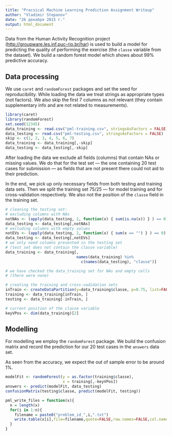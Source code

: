 ```yaml
---
title: "Pracsical Machine Learning Prediction Assignment Writeup"
author: "Vladimir Stepanov"
date: "26 декабря 2015 г."
output: html_document
---
```


Data from the Human Activity Recognition project ([http://groupware.les.inf.puc-rio.br/har](http://groupware.les.inf.puc-rio.br/har)) is used to build a model for predicting the quality of performing the exercise (the `classe` variable from the dataset). We build a random forest model which shows about 99% predictive accuracy.

## Data processing

We use `caret` and `randomForest` packages and set the seed for reproducibility. While loading the data we  treat strings as appropriate types (not factors). We also skip the first 7 columns as not relevant (they contain supplementary info and are not related to measurements).

```r
library(caret)
library(randomForest)
set.seed(12345)
data_training <- read.csv("pml-training.csv", stringsAsFactors = FALSE)
data_testing <- read.csv("pml-testing.csv", stringsAsFactors = FALSE)
skip <- c(1, 2, 3, 4, 5, 6, 7)
data_training <- data_training[,-skip]
data_testing <- data_testing[,-skip]
```

After loading the data we exclude all fields (columns) that contain NAs or missing values. We do that for the test set — the one containing 20 test cases for submission — as fields that are not present there could not aid to their prediction.

In the end, we pick up only necessary fields from both testing and training data sets. Then we split the training set 75/25 — for model training and for cross-validation respectively. We also not the position of the `classe` field in the training set.

```r
# cleaning the testing set:
# excluding columns with NAs
notNAs <- (apply(data_testing, 2, function(x) { sum(is.na(x)) } ) == 0)
data_testing <- data_testing[,notNAs]
# excluding columns with empty values
notEVs <- (apply(data_testing, 2, function(x) { sum(x == "") } ) == 0)
data_testing <- data_testing[,notEVs]
# we only need columns presented in the testing set
# (test set does not contain the classe variable)
data_training <- data_training[,
                               names(data_training) %in%
                                 c(names(data_testing), "classe")]

# we have checked the data_training set for NAs and empty cells
# (there were none)

# creating the training and cross-vadidation sets
inTrain <- createDataPartition(y=data_training$classe, p=0.75, list=FALSE)
training <- data_training[inTrain, ]
testing <- data_training[-inTrain, ]

# current position of the classe variable
keyVPos <- dim(data_training)[2]
```

## Modelling

For modelling we employ the `randomForest` package. We build the confusion matrix and record the prediction for our 20 test cases in the `answers` data set.

As seen from the accuracy, we expect the out of sample error to be around 1%.

```r
modelFit <- randomForest(y = as.factor(training$classe),
                         x = training[,-keyVPos])
answers <- predict(modelFit, data_testing)
confusionMatrix(testing$classe, predict(modelFit, testing))
```

```r
pml_write_files = function(x){
  n = length(x)
  for(i in 1:n){
    filename = paste0("problem_id_",i,".txt")
    write.table(x[i],file=filename,quote=FALSE,row.names=FALSE,col.names=FALSE)
  }
}
```